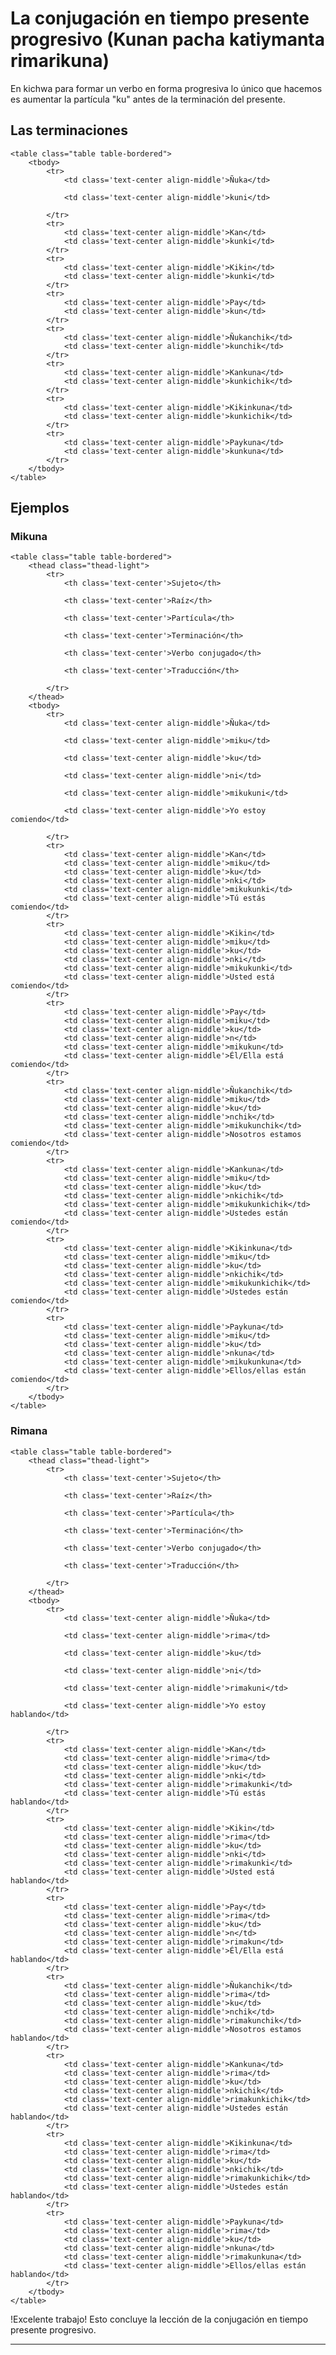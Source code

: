 
# La conjugación en tiempo presente progresivo (Kunan pacha katiymanta rimarikuna)

En kichwa para formar un verbo en forma progresiva lo único que hacemos es aumentar la partícula "ku" antes de la terminación del presente.

## Las terminaciones

    <table class="table table-bordered">        
        <tbody>
            <tr>
                <td class='text-center align-middle'>Ñuka</td>

                <td class='text-center align-middle'>kuni</td>                                
               
            </tr>
            <tr>
                <td class='text-center align-middle'>Kan</td>
                <td class='text-center align-middle'>kunki</td>
            </tr>
            <tr>
                <td class='text-center align-middle'>Kikin</td>
                <td class='text-center align-middle'>kunki</td>                                     
            </tr>
            <tr>
                <td class='text-center align-middle'>Pay</td>
                <td class='text-center align-middle'>kun</td>                
            </tr>
            <tr>
                <td class='text-center align-middle'>Ñukanchik</td>
                <td class='text-center align-middle'>kunchik</td>                     
            </tr>
            <tr>
                <td class='text-center align-middle'>Kankuna</td>
                <td class='text-center align-middle'>kunkichik</td>                                          
            </tr>
            <tr>
                <td class='text-center align-middle'>Kikinkuna</td>
                <td class='text-center align-middle'>kunkichik</td>                                         
            </tr>
            <tr>
                <td class='text-center align-middle'>Paykuna</td>
                <td class='text-center align-middle'>kunkuna</td>               
            </tr>                                 
        </tbody>
    </table>

## Ejemplos

### Mikuna

    <table class="table table-bordered">
        <thead class="thead-light">
            <tr>
                <th class='text-center'>Sujeto</th>

                <th class='text-center'>Raíz</th>

                <th class='text-center'>Partícula</th>              

                <th class='text-center'>Terminación</th>

                <th class='text-center'>Verbo conjugado</th>

                <th class='text-center'>Traducción</th>                

            </tr>
        </thead>
        <tbody>
            <tr>
                <td class='text-center align-middle'>Ñuka</td>

                <td class='text-center align-middle'>miku</td>                

                <td class='text-center align-middle'>ku</td>

                <td class='text-center align-middle'>ni</td> 

                <td class='text-center align-middle'>mikukuni</td>

                <td class='text-center align-middle'>Yo estoy comiendo</td>                              
                
            </tr>
            <tr>
                <td class='text-center align-middle'>Kan</td>
                <td class='text-center align-middle'>miku</td>
                <td class='text-center align-middle'>ku</td>
                <td class='text-center align-middle'>nki</td> 
                <td class='text-center align-middle'>mikukunki</td>
                <td class='text-center align-middle'>Tú estás comiendo</td>                              
            </tr>
            <tr>
                <td class='text-center align-middle'>Kikin</td>
                <td class='text-center align-middle'>miku</td>
                <td class='text-center align-middle'>ku</td>
                <td class='text-center align-middle'>nki</td> 
                <td class='text-center align-middle'>mikukunki</td>
                <td class='text-center align-middle'>Usted está comiendo</td>                              
            </tr>
            <tr>
                <td class='text-center align-middle'>Pay</td>
                <td class='text-center align-middle'>miku</td>
                <td class='text-center align-middle'>ku</td>
                <td class='text-center align-middle'>n</td> 
                <td class='text-center align-middle'>mikukun</td>
                <td class='text-center align-middle'>Él/Ella está comiendo</td>                              
            </tr>
            <tr>
                <td class='text-center align-middle'>Ñukanchik</td>
                <td class='text-center align-middle'>miku</td>
                <td class='text-center align-middle'>ku</td>
                <td class='text-center align-middle'>nchik</td> 
                <td class='text-center align-middle'>mikukunchik</td>
                <td class='text-center align-middle'>Nosotros estamos comiendo</td>                              
            </tr>
            <tr>
                <td class='text-center align-middle'>Kankuna</td>
                <td class='text-center align-middle'>miku</td>
                <td class='text-center align-middle'>ku</td>
                <td class='text-center align-middle'>nkichik</td> 
                <td class='text-center align-middle'>mikukunkichik</td>
                <td class='text-center align-middle'>Ustedes están comiendo</td>                              
            </tr>
            <tr>
                <td class='text-center align-middle'>Kikinkuna</td>
                <td class='text-center align-middle'>miku</td>
                <td class='text-center align-middle'>ku</td>
                <td class='text-center align-middle'>nkichik</td> 
                <td class='text-center align-middle'>mikukunkichik</td>
                <td class='text-center align-middle'>Ustedes están comiendo</td>                              
            </tr>
            <tr>
                <td class='text-center align-middle'>Paykuna</td>
                <td class='text-center align-middle'>miku</td>
                <td class='text-center align-middle'>ku</td>
                <td class='text-center align-middle'>nkuna</td> 
                <td class='text-center align-middle'>mikukunkuna</td>
                <td class='text-center align-middle'>Ellos/ellas están comiendo</td>                              
            </tr>                                 
        </tbody>
    </table>

### Rimana

    <table class="table table-bordered">
        <thead class="thead-light">
            <tr>
                <th class='text-center'>Sujeto</th>

                <th class='text-center'>Raíz</th>

                <th class='text-center'>Partícula</th>              

                <th class='text-center'>Terminación</th>

                <th class='text-center'>Verbo conjugado</th>

                <th class='text-center'>Traducción</th>                

            </tr>
        </thead>
        <tbody>
            <tr>
                <td class='text-center align-middle'>Ñuka</td>

                <td class='text-center align-middle'>rima</td>                

                <td class='text-center align-middle'>ku</td>

                <td class='text-center align-middle'>ni</td> 

                <td class='text-center align-middle'>rimakuni</td>

                <td class='text-center align-middle'>Yo estoy hablando</td>                              
                
            </tr>
            <tr>
                <td class='text-center align-middle'>Kan</td>
                <td class='text-center align-middle'>rima</td>
                <td class='text-center align-middle'>ku</td>
                <td class='text-center align-middle'>nki</td> 
                <td class='text-center align-middle'>rimakunki</td>
                <td class='text-center align-middle'>Tú estás hablando</td>                              
            </tr>
            <tr>
                <td class='text-center align-middle'>Kikin</td>
                <td class='text-center align-middle'>rima</td>
                <td class='text-center align-middle'>ku</td>
                <td class='text-center align-middle'>nki</td> 
                <td class='text-center align-middle'>rimakunki</td>
                <td class='text-center align-middle'>Usted está hablando</td>                              
            </tr>
            <tr>
                <td class='text-center align-middle'>Pay</td>
                <td class='text-center align-middle'>rima</td>
                <td class='text-center align-middle'>ku</td>
                <td class='text-center align-middle'>n</td> 
                <td class='text-center align-middle'>rimakun</td>
                <td class='text-center align-middle'>Él/Ella está hablando</td>                              
            </tr>
            <tr>
                <td class='text-center align-middle'>Ñukanchik</td>
                <td class='text-center align-middle'>rima</td>
                <td class='text-center align-middle'>ku</td>
                <td class='text-center align-middle'>nchik</td> 
                <td class='text-center align-middle'>rimakunchik</td>
                <td class='text-center align-middle'>Nosotros estamos hablando</td>                              
            </tr>
            <tr>
                <td class='text-center align-middle'>Kankuna</td>
                <td class='text-center align-middle'>rima</td>
                <td class='text-center align-middle'>ku</td>
                <td class='text-center align-middle'>nkichik</td> 
                <td class='text-center align-middle'>rimakunkichik</td>
                <td class='text-center align-middle'>Ustedes están hablando</td>                              
            </tr>
            <tr>
                <td class='text-center align-middle'>Kikinkuna</td>
                <td class='text-center align-middle'>rima</td>
                <td class='text-center align-middle'>ku</td>
                <td class='text-center align-middle'>nkichik</td> 
                <td class='text-center align-middle'>rimakunkichik</td>
                <td class='text-center align-middle'>Ustedes están hablando</td>                              
            </tr>
            <tr>
                <td class='text-center align-middle'>Paykuna</td>
                <td class='text-center align-middle'>rima</td>
                <td class='text-center align-middle'>ku</td>
                <td class='text-center align-middle'>nkuna</td> 
                <td class='text-center align-middle'>rimakunkuna</td>
                <td class='text-center align-middle'>Ellos/ellas están hablando</td>                              
            </tr>                                 
        </tbody>
    </table>  
    

!Excelente trabajo! Esto concluye la lección de la conjugación en tiempo presente progresivo.

<hr />
<MiniTestForm lecture="grammar-10" />